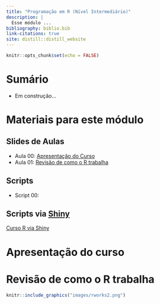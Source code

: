 ```yaml
---
title: "Programação em R (Nível Intermediário)"
description: |
  Esse módulo ...
bibliography: biblio.bib
link-citations: true
site: distill::distill_website
---
```


```r
knitr::opts_chunk$set(echo = FALSE)
```

# Sumário 

- Em construção...

##

# <i class="fas fa-folder-open"></i> Materiais para este módulo {#materiais}


## Slides de Aulas {#slidesaulas}

 - Aula 00: [Apresentação do Curso](aulas/aula00.html)
 - Aula 01: [Revisão de como o R trabalha]()

## Scripts {#scripts}
 - Script 00: 


## Scripts via  [Shiny](https://shiny.rstudio.com/) {#shiny}

[Curso R via Shiny](https://bendeivide.shinyapps.io/Curso-R/)

# <i class="fas fa-book"></i> Apresentação do curso {#apresentacao}

# Revisão de como o R trabalha

```r
knitr::include_graphics("images/rworks2.png")
```

